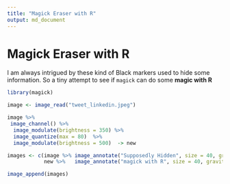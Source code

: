 ```yaml
---
title: "Magick Eraser with R"
output: md_document
---
```


# Magick Eraser with R


I am always intrigued by these kind of Black markers used to hide some information. So a tiny attempt to see if `magick` can do some **magic with R**


```r
library(magick)

image <- image_read("tweet_linkedin.jpeg")

image %>% 
 image_channel() %>% 
  image_modulate(brightness = 350) %>% 
  image_quantize(max = 80)  %>% 
  image_modulate(brightness = 500)  -> new

images <- c(image %>% image_annotate("Supposedly Hidden", size = 40, gravity = "South", strokecolor = "red") , 
            new %>%   image_annotate("magick with R", size = 40, gravity = "South", strokecolor = "green"))

image_append(images)


```

